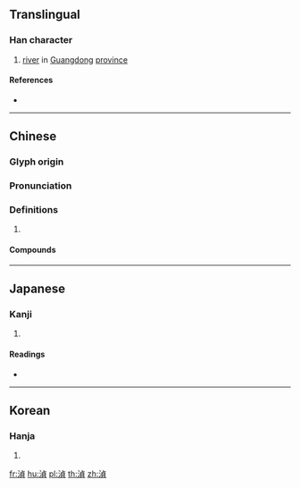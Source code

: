 {{character info/new}}
{{also|浈}}
==Translingual==

===Han character===
{{Han char|rn=85|rad=水|as=09|sn=12|four=31186|canj=EYBC|ids=⿰氵貞}}

# [[river]] in [[Guangdong]] [[province]]

====References====
* {{Han ref|kx=0637.200|dkj=17849|dj=1044.150|hdz=31673.030|uh=6E5E|ud=28254|bh=D9FE|bd=55806}}

----

==Chinese==
{{zh-forms|s=浈}}

===Glyph origin===
{{Han etym}}

===Pronunciation===
{{zh-pron
|m=zhēn,chēng
|c=zing1
|mc=y
|oc=y
|cat=pn
}}

===Definitions===
{{zh-hanzi}}

# {{rfdef|zh}}

====Compounds====
{{zh-der|湞水}}

----

==Japanese==

===Kanji===
{{ja-kanji|grade=|rs=水09}}

# {{defn|lang=ja|sort=水09}}

====Readings====
* {{ja-readings|on=[[とう]] (tō), [[じょう]] (jō), [[てい]] (tei), [[ちょう]] (chō)|kun=|nanori=}}

----

==Korean==

===Hanja===
{{ko-hanja|hangeul=정|eumhun=|rv=jeong|mr=chŏng|y=ceng}}

# {{defn|lang=ko|sort=水09}}

[[fr:湞]]
[[hu:湞]]
[[pl:湞]]
[[th:湞]]
[[zh:湞]]